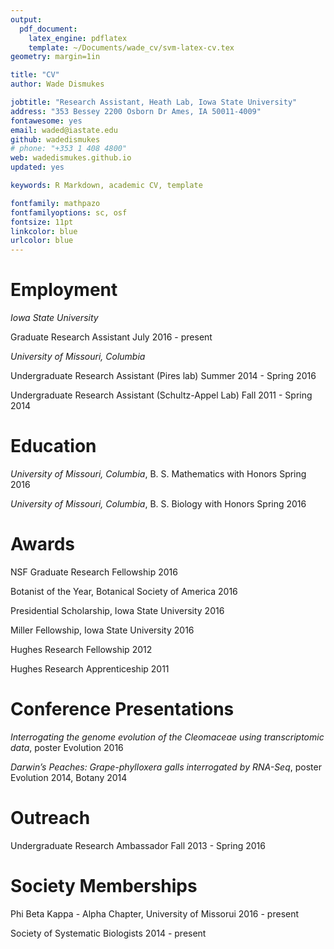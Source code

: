 ```yaml
---
output: 
  pdf_document:
    latex_engine: pdflatex
    template: ~/Documents/wade_cv/svm-latex-cv.tex
geometry: margin=1in

title: "CV"
author: Wade Dismukes

jobtitle: "Research Assistant, Heath Lab, Iowa State University"
address: "353 Bessey 2200 Osborn Dr Ames, IA 50011-4009"
fontawesome: yes
email: waded@iastate.edu
github: wadedismukes
# phone: "+353 1 408 4800"
web: wadedismukes.github.io
updated: yes

keywords: R Markdown, academic CV, template

fontfamily: mathpazo
fontfamilyoptions: sc, osf
fontsize: 11pt
linkcolor: blue
urlcolor: blue
---
```


# Employment

*Iowa State University*

Graduate Research Assistant \hfill July 2016 - present

*University of Missouri, Columbia*

Undergraduate Research Assistant (Pires lab) \hfill Summer 2014 - Spring 2016

Undergraduate Research Assistant (Schultz-Appel Lab) \hfill Fall 2011 - Spring 2014

# Education

*University of Missouri, Columbia*, B. S. Mathematics with Honors \hfill Spring 2016

*University of Missouri, Columbia*, B. S. Biology with Honors \hfill Spring 2016

# Awards

NSF Graduate Research Fellowship \hfill 2016

Botanist of the Year, Botanical Society of America \hfill 2016

Presidential Scholarship, Iowa State University \hfill 2016

Miller Fellowship, Iowa State University \hfill 2016

Hughes Research Fellowship \hfill 2012

Hughes Research Apprenticeship \hfill 2011

# Conference Presentations

*Interrogating the genome evolution of the Cleomaceae using transcriptomic data*, poster \hfill Evolution 2016

*Darwin’s Peaches: Grape-phylloxera galls interrogated by RNA-Seq*, poster \hfill Evolution 2014, Botany 2014

# Outreach

Undergraduate Research Ambassador \hfill Fall 2013 - Spring 2016

# Society Memberships

Phi Beta Kappa - Alpha Chapter, University of Missorui \hfill 2016 - present

Society of Systematic Biologists \hfill 2014 - present

